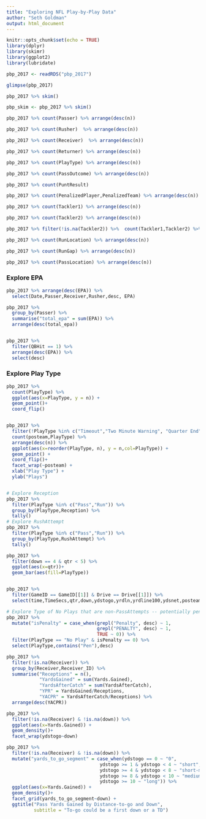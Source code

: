 ```yaml
---
title: "Exploring NFL Play-by-Play Data"
author: "Seth Goldman"
output: html_document
---
```


```r
knitr::opts_chunk$set(echo = TRUE)
library(dplyr)
library(skimr)
library(ggplot2)
library(lubridate)

pbp_2017 <- readRDS("pbp_2017")

```

```r
glimpse(pbp_2017)

```

```r
pbp_2017 %>% skim()

pbp_skim <- pbp_2017 %>% skim()
```

```r
pbp_2017 %>% count(Passer) %>% arrange(desc(n))

pbp_2017 %>% count(Rusher)  %>% arrange(desc(n))

pbp_2017 %>% count(Receiver)  %>% arrange(desc(n))

pbp_2017 %>% count(Returner) %>% arrange(desc(n))

pbp_2017 %>% count(PlayType) %>% arrange(desc(n))

pbp_2017 %>% count(PassOutcome) %>% arrange(desc(n))

pbp_2017 %>% count(PuntResult)

pbp_2017 %>% count(PenalizedPlayer,PenalizedTeam) %>% arrange(desc(n))

pbp_2017 %>% count(Tackler1) %>% arrange(desc(n))

pbp_2017 %>% count(Tackler2) %>% arrange(desc(n))

pbp_2017 %>% filter(!is.na(Tackler2)) %>%  count(Tackler1,Tackler2) %>% arrange(desc(n))

pbp_2017 %>% count(RunLocation) %>% arrange(desc(n))

pbp_2017 %>% count(RunGap) %>% arrange(desc(n))

pbp_2017 %>% count(PassLocation) %>% arrange(desc(n))


```

### Explore EPA

```r

pbp_2017 %>% arrange(desc(EPA)) %>% 
  select(Date,Passer,Receiver,Rusher,desc, EPA)

pbp_2017 %>% 
  group_by(Passer) %>% 
  summarise("total_epa" = sum(EPA)) %>% 
  arrange(desc(total_epa))


pbp_2017 %>% 
  filter(QBHit == 1) %>% 
  arrange(desc(EPA)) %>% 
  select(desc)

```


### Explore Play Type

```r

pbp_2017 %>% 
  count(PlayType) %>% 
  ggplot(aes(x=PlayType, y = n)) +
  geom_point()+
  coord_flip() 


pbp_2017 %>% 
  filter(!PlayType %in% c("Timeout","Two Minute Warning", "Quarter End", "Half End", "End of Game")) %>% 
  count(posteam,PlayType) %>% 
  arrange(desc(n)) %>% 
  ggplot(aes(x=reorder(PlayType, n), y = n,col=PlayType)) +
  geom_point() +
  coord_flip()+
  facet_wrap(~posteam) +
  xlab("Play Type") +
  ylab("Plays")



```


```r

# Explore Reception
pbp_2017 %>% 
  filter(PlayType %in% c("Pass","Run")) %>% 
  group_by(PlayType,Reception) %>% 
  tally()
# Explore RushAttempt
pbp_2017 %>% 
  filter(PlayType %in% c("Pass","Run")) %>% 
  group_by(PlayType,RushAttempt) %>% 
  tally()
```

```r

pbp_2017 %>% 
  filter(down == 4 & qtr < 5) %>% 
  ggplot(aes(x=qtr))+
  geom_bar(aes(fill=PlayType))



```


```r
pbp_2017 %>% 
  filter(GameID == GameID[[1]] & Drive == Drive[[1]]) %>% 
  select(time,TimeSecs,qtr,down,ydstogo,yrdln,yrdline100,ydsnet,posteam,DefensiveTeam,PlayType,Yards.Gained,AirYards,YardsAfterCatch,desc) 
```

```r
# Explore Type of No Plays that are non-PassAttempts -- potentially penalties? (Confirmed)
pbp_2017 %>% 
  mutate("isPenalty" = case_when(grepl("Penalty", desc) ~ 1,
                                 grepl("PENALTY", desc) ~ 1,
                                 TRUE ~ 0)) %>%
  filter(PlayType == "No Play" & isPenalty == 0) %>% 
  select(PlayType,contains("Pen"),desc)


```


```r
pbp_2017 %>% 
  filter(!is.na(Receiver)) %>% 
  group_by(Receiver,Receiver_ID) %>% 
  summarise("Receptions" = n(),
            "YardsGained" = sum(Yards.Gained),
            "YardsAfterCatch" = sum(YardsAfterCatch),
            "YPR" = YardsGained/Receptions,
            "YACPR" = YardsAfterCatch/Receptions) %>% 
  arrange(desc(YACPR)) 

pbp_2017 %>% 
  filter(!is.na(Receiver) & !is.na(down)) %>% 
  ggplot(aes(x=Yards.Gained)) +
  geom_density()+
  facet_wrap(ydstogo~down)

pbp_2017 %>% 
  filter(!is.na(Receiver) & !is.na(down)) %>% 
  mutate("yards_to_go_segment" = case_when(ydstogo == 0 ~ "0",
                                  ydstogo >= 1 & ydstogo < 4 ~ "short",
                                  ydstogo >= 4 & ydstogo < 8 ~ "short-medium",
                                  ydstogo >= 8 & ydstogo < 10 ~ "medium-long",
                                  ydstogo >= 10 ~ "long")) %>% 
  ggplot(aes(x=Yards.Gained)) +
  geom_density()+
  facet_grid(yards_to_go_segment~down) +
  ggtitle("Pass Yards Gained by Distance-to-go and Down",
          subtitle = "To-go could be a first down or a TD")


```

